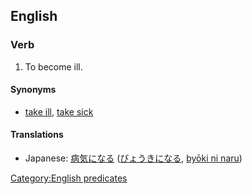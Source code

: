 ==English==

===Verb===
{{head|en|verb|head=to [[be]] [[taken]] [[ill]]}}

# {{idiomatic}} To become ill.

====Synonyms====
* {{sense|to become ill}} [[take ill]], [[take sick]]

====Translations====
* Japanese: [[病気になる]] ([[びょうきになる]], [[byōki ni naru]])

[[Category:English predicates]]
